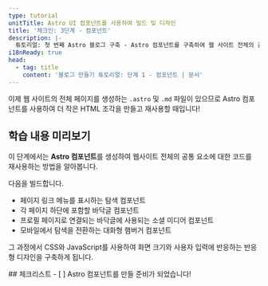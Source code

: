 ```yaml
---
type: tutorial
unitTitle: Astro UI 컴포넌트를 사용하여 빌드 및 디자인
title: '체크인: 3단계 - 컴포넌트'
description: |-
  튜토리얼: 첫 번째 Astro 블로그 구축 - Astro 컴포넌트를 구축하여 웹 사이트 전체의 공통 요소에 대한 코드를 재사용
i18nReady: true
head:
  - tag: title
    content: '블로그 만들기 튜토리얼: 단계 1 - 컴포넌트 | 문서'
---
```


이제 웹 사이트의 전체 페이지를 생성하는 `.astro` 및 `.md` 파일이 있으므로 Astro 컴포넌트를 사용하여 더 작은 HTML 조각을 만들고 재사용할 때입니다!

## 학습 내용 미리보기

이 단계에서는 **Astro 컴포넌트**를 생성하여 웹사이트 전체의 공통 요소에 대한 코드를 재사용하는 방법을 알아봅니다.

다음을 빌드합니다.
- 페이지 링크 메뉴를 표시하는 탐색 컴포넌트
- 각 페이지 하단에 포함할 바닥글 컴포넌트
- 프로필 페이지로 연결되는 바닥글에 사용되는 소셜 미디어 컴포넌트
- 모바일에서 탐색을 전환하는 대화형 햄버거 컴포넌트

그 과정에서 CSS와 JavaScript를 사용하여 화면 크기와 사용자 입력에 반응하는 반응형 디자인을 구축하게 됩니다.

<Box icon="check-list">
## 체크리스트

<Checklist>
- [ ] Astro 컴포넌트를 만들 준비가 되었습니다!
</Checklist>
</Box>
